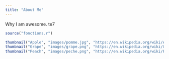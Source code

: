 ```yaml
---
title: "About Me"
---
```


Why I am awesome. te7 

```r
source("fonctions.r")
```


```r
thumbnail("Apple", "images/pomme.jpg", "https://en.wikipedia.org/wiki/Apple")
thumbnail("Grape", "images/grape.png", "https://en.wikipedia.org/wiki/Grape")
thumbnail("Peach", "images/peche.png", "https://en.wikipedia.org/wiki/Peach")
```


